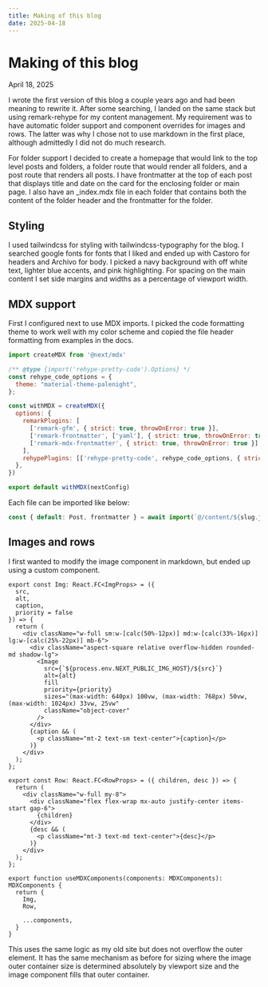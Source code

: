 ```yaml
---
title: Making of this blog
date: 2025-04-18
---
```

# Making of this blog

April 18, 2025

I wrote the first version of this blog a couple years ago and had been meaning 
to rewrite it.  After some searching, I landed on the same stack but using 
remark-rehype for my content management. My requirement was to have automatic 
folder support and component overrides for images and rows.  The latter was why 
I chose not to use markdown in the first place, although admittedly I did not do 
much research.

For folder support I decided to create a homepage that would link to the top level 
posts and folders, a folder route that would render all folders, and a post route that 
renders all posts.  I have frontmatter at the top of each post that displays title 
and date on the card for the enclosing folder or main page.  I also have an _index.mdx 
file in each folder that contains both the content of the folder header and the 
frontmatter for the folder.

## Styling

I used tailwindcss for styling with tailwindcss-typography for the blog.  I searched google 
fonts for fonts that I liked and ended up with Castoro for headers and Archivo for body.  I 
picked a navy background with off white text, lighter blue accents, and pink highlighting.
For spacing on the main content I set side margins and widths as a percentage of viewport 
width.

## MDX support

First I configured next to use MDX imports.  I picked the code formatting theme to 
work well with my color scheme and copied the file header formatting from examples in 
the docs.

```js title="next.config.mjs"
import createMDX from '@next/mdx'

/** @type {import('rehype-pretty-code').Options} */
const rehype_code_options = {
  theme: "material-theme-palenight",
};

const withMDX = createMDX({
  options: {
    remarkPlugins: [
      ['remark-gfm', { strict: true, throwOnError: true }],
      ['remark-frontmatter', ['yaml'], { strict: true, throwOnError: true }],
      ['remark-mdx-frontmatter', { strict: true, throwOnError: true }],
    ],
    rehypePlugins: [['rehype-pretty-code', rehype_code_options, { strict: true, throwOnError: true }]],
  },
})

export default withMDX(nextConfig)
```

Each file can be imported like below:

```js
const { default: Post, frontmatter } = await import(`@/content/${slug.join('/')}.mdx`)
```

## Images and rows

I first wanted to modify the image component in markdown, but ended up using a custom 
component.

```tsx title="mdx-components.tsx"
export const Img: React.FC<ImgProps> = ({ 
  src, 
  alt, 
  caption,
  priority = false
}) => {
  return (
    <div className="w-full sm:w-[calc(50%-12px)] md:w-[calc(33%-16px)] lg:w-[calc(25%-22px)] mb-6">
      <div className="aspect-square relative overflow-hidden rounded-md shadow-lg">
        <Image
          src={`${process.env.NEXT_PUBLIC_IMG_HOST}/${src}`}
          alt={alt}
          fill
          priority={priority}
          sizes="(max-width: 640px) 100vw, (max-width: 768px) 50vw, (max-width: 1024px) 33vw, 25vw"
          className="object-cover"
        />
      </div>
      {caption && (
        <p className="mt-2 text-sm text-center">{caption}</p>
      )}
    </div>
  );
};

export const Row: React.FC<RowProps> = ({ children, desc }) => {
  return (
    <div className="w-full my-8">
      <div className="flex flex-wrap mx-auto justify-center items-start gap-6">
        {children}
      </div>
      {desc && (
        <p className="mt-3 text-md text-center">{desc}</p>
      )}
    </div>
  );
};

export function useMDXComponents(components: MDXComponents): MDXComponents {
  return {
    Img,
    Row,
    
    ...components,
  }
}
```

This uses the same logic as my old site but does not overflow the outer 
element.  It has the same mechanism as before for sizing where the image 
outer container size is determined absolutely by viewport size and the image 
component fills that outer container.